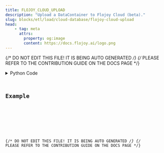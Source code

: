 ```yaml
---
title: FLOJOY_CLOUD_UPLOAD
description: "Upload a DataContainer to Flojoy Cloud (beta)."
slug: blocks/etl/load/cloud-database/flojoy-cloud-upload
head:
    - tag: meta
      attrs:
        property: og:image
        content: https://docs.flojoy.ai/logo.png
---
```


{/* DO NOT EDIT THIS FILE! IT IS BEING AUTO GENERATED */}
{/* PLEASE REFER TO THE CONTRIBUTION GUIDE ON THE DOCS PAGE */}


<DownloadStudioBanner />
<PythonDocsDisplay docstring={block_data["docstring"]} />
<details>
<summary>Python Code</summary>



<Code code={pythonCode} lang="py" wrap theme="dracula" />

[Find this Flojoy Block on GitHub](https://github.com/flojoy-ai/blocks/blob/main/blocks/ETL/LOAD/CLOUD_DATABASE/FLOJOY_CLOUD_UPLOAD/FLOJOY_CLOUD_UPLOAD.py)

</details>

## Example


<GetHelpWidget />


<AppDisplay app={app} blockName="FLOJOY_CLOUD_UPLOAD" client:visible />


<Example />

{/* DO NOT EDIT THIS FILE! IT IS BEING AUTO GENERATED */}
{/* PLEASE REFER TO THE CONTRIBUTION GUIDE ON THE DOCS PAGE */}
